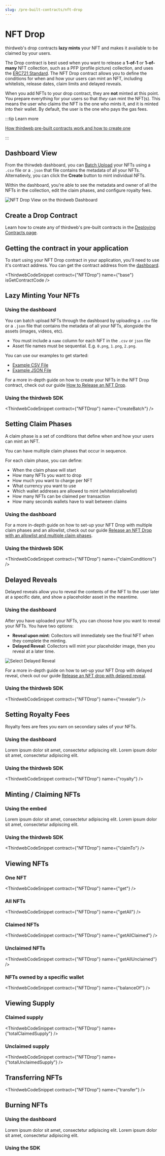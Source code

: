 ```yaml
---
slug: /pre-built-contracts/nft-drop
---
```



# NFT Drop

thirdweb's drop contracts **lazy mints** your NFT and makes it available to be claimed by your users.

The Drop contract is best used when you want to release a **1-of-1** or **1-of-many** NFT collection, such as a PFP (profile picture) collection, and uses the [ERC721 Standard](https://eips.ethereum.org/EIPS/eip-721). The NFT Drop contract allows you to define the conditions for when and how your users can mint an NFT, including whitelists, release dates, claim limits and delayed reveals.

When you add NFTs to your drop contract, they are **not** minted at this point. You prepare everything for your users so that _they_ can mint the NFT(s). This means the user who claims the NFT is the one who mints it, and it is minted into their wallet. By default, the user is the one who pays the gas fees.

:::tip Learn more

[How thirdweb pre-built contracts work and how to create one](/pre-built-contracts)

:::

## Dashboard View

From the thirwdeb dashboard, you can [Batch Upload](/typescript/sdk.nftdrop.createbatch) your NFTs using a `.csv` file or a `.json` that file contains the metadata of all your NFTs. Alternatievly, you can click the **Create** button to mint individual NFTs.

Within the dashboard, you're able to see the metadata and owner of all the NFTs in the collection, edit the claim phases, and configure royalty fees.

![NFT Drop View on the thirdweb Dashboard](./assets/nft-drop-dashboard.png)

## Create a Drop Contract

Learn how to create any of thirdweb's pre-built contracts in the [Deploying Contracts page](/getting-started/deploying-contracts).

<!-- ## Feature Sets -->
<!-- TODO: Explain how lazy minting works and what contract implementations are used on this contract here. -->

## Getting the contract in your application

To start using your NFT Drop contract in your application, you'll need to use it's contract address. You can get the contract address from the [dashboard](https://thirdweb.com/dashboard).

<ThirdwebCodeSnippet contract={"NFTDrop"} name={"base"} isGetContractCode />

## Lazy Minting Your NFTs

### Using the dashboard

You can batch upload NFTs through the dashboard by uploading a `.csv` file or a `.json` file that contains the metadata of all your NFTs, alongside the assets (images, videos, etc).

- You must include a `name` column for each NFT in the `.csv` or `json` file
- Asset file names must be sequential. E.g. `0.png`, `1.png`, `2.png`.

You can use our examples to get started:

- [Example CSV File](https://thirdweb.com/example.csv)
- [Example JSON File](https://nightly.thirdweb.com/example.json)

For a more in-depth guide on how to create your NFTs in the NFT Drop contract, check out our guide [How to Release an NFT Drop](https://portal.thirdweb.com/guides/release-an-nft-drop-with-no-code).

### Using the thirdweb SDK

<ThirdwebCodeSnippet contract={"NFTDrop"} name={"createBatch"} />

## Setting Claim Phases

A claim phase is a set of conditions that define when and how your users can mint an NFT.

You can have multiple claim phases that occur in sequence.

For each claim phase, you can define:

- When the claim phase will start
- How many NFTs you want to drop
- How much you want to charge per NFT
- What currency you want to use
- Which wallet addreses are allowed to mint (whitelist/allowlist)
- How many NFTs can be claimed per transaction
- How many seconds wallets have to wait between claims

### Using the dashboard

For a more in-depth guide on how to set-up your NFT Drop with multiple claim phases and an allowlist, check out our guide [Release an NFT Drop with an allowlist and multiple claim phases](https://portal.thirdweb.com/guides/create-nft-drop-with-claim-phases).

### Using the thirdweb SDK

<ThirdwebCodeSnippet contract={"NFTDrop"} name={"claimConditions"} />

## Delayed Reveals

Delayed reveals allow you to reveal the contents of the NFT to the user later at a specific date, and show a placeholder asset in the meantime.

### Using the dashboard

After you have uploaded your NFTs, you can choose how you want to reveal your NFTs. You have two options:

- **Reveal upon mint**: Collectors will immediately see the final NFT when they complete the minting.
- **Delayed Reveal**: Collectors will mint your placeholder image, then you reveal at a later time.

![Select Delayed Reveal](./assets/select-delayed-reveal.png)

For a more in-depth guide on how to set-up your NFT Drop with delayed reveal, check out our guide [Release an NFT drop with delayed reveal](https://portal.thirdweb.com/guides/nft-drop-with-delayed-reveal).

### Using the thirdweb SDK

<ThirdwebCodeSnippet contract={"NFTDrop"} name={"revealer"} />

## Setting Royalty Fees

Royalty fees are fees you earn on secondary sales of your NFTs.

### Using the dashboard

Lorem ipsum dolor sit amet, consectetur adipiscing elit. Lorem ipsum dolor sit amet, consectetur adipiscing elit.

### Using the thirdweb SDK

<ThirdwebCodeSnippet contract={"NFTDrop"} name={"royalty"} />

## Minting / Claiming NFTs

### Using the embed

Lorem ipsum dolor sit amet, consectetur adipiscing elit. Lorem ipsum dolor sit amet, consectetur adipiscing elit.

### Using the thirdweb SDK

<ThirdwebCodeSnippet contract={"NFTDrop"} name={"claimTo"} />

## Viewing NFTs

### One NFT

<ThirdwebCodeSnippet contract={"NFTDrop"} name={"get"} />

### All NFTs

<ThirdwebCodeSnippet contract={"NFTDrop"} name={"getAll"} />

### Claimed NFTs

<ThirdwebCodeSnippet contract={"NFTDrop"} name={"getAllClaimed"} />

### Unclaimed NFTs

<ThirdwebCodeSnippet contract={"NFTDrop"} name={"getAllUnclaimed"} />

### NFTs owned by a specific wallet

<ThirdwebCodeSnippet contract={"NFTDrop"} name={"balanceOf"} />

## Viewing Supply

### Claimed supply

<ThirdwebCodeSnippet contract={"NFTDrop"} name={"totalClaimedSupply"} />

### Unclaimed supply

<ThirdwebCodeSnippet contract={"NFTDrop"} name={"totalUnclaimedSupply"} />

## Transferring NFTs

<ThirdwebCodeSnippet contract={"NFTDrop"} name={"transfer"} />

## Burning NFTs

### Using the dashboard

Lorem ipsum dolor sit amet, consectetur adipiscing elit. Lorem ipsum dolor sit amet, consectetur adipiscing elit.

### Using the SDK
